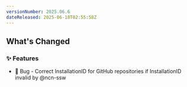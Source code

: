 ```yaml
---
versionNumber: 2025.06.6
dateReleased: 2025-06-18T02:55:58Z
---
```




## What's Changed
### ✨ Features
* 🐛 Bug - Correct InstallationID for GitHub repositories if InstallationID invalid by @ncn-ssw



